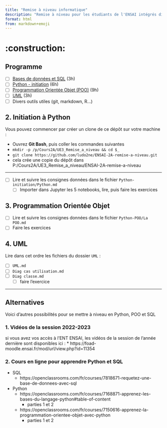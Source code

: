 ```yaml
---
title: "Remise à niveau informatique"
description: "Remise à niveau pour les étudiants de l'ENSAI intégrés directement en 2e année (21h)"
format: html
from: markdown+emoji
---
```



# :construction: 



## Programme

* [ ] [Bases de données et SQL](docs/sql/sql.qmd) (3h)
* [ ] [Python - initiation](docs/python/python.qmd) (6h)
* [ ] [Programmation Orientée Objet (POO)](docs/POO/POO.qmd) (9h)
* [ ] [UML](docs/UML/UML.qmd) (3h)
* [ ] Divers outils utiles (git, markdown, R...)


## 2. Initiation à Python

Vous pouvez commencer par créer un clone de ce dépôt sur votre machine :

* Ouvrez **Git Bash**, puis coller les commandes suivantes
* `mkdir -p /p/Cours2A/UE3_Remise_a_niveau && cd $_`
* `git clone https://github.com/ludo2ne/ENSAI-2A-remise-a-niveau.git`
* cela crée une copie du dépôt dans P:/Cours2A/UE3_Remise_a_niveau/ENSAI-2A-remise-a-niveau

---

* [ ] Lire et suivre les consignes données dans le fichier `Python-initiation/Python.md`
  * [ ] Importer dans Jupyter les 5 notebooks, lire, puis faire les exercices

## 3. Programmation Orientée Objet

* [ ] Lire et suivre les consignes données dans le fichier `Python-POO/La POO.md`
* [ ] Faire les exercices

## 4. UML

Lire dans cet ordre les fichiers du dossier `UML` :

* [ ] `UML.md`
* [ ] `Diag cas utilisation.md`
* [ ] `Diag classe.md`
  * [ ] faire l'exercice

---

## Alternatives 

Voici d'autres possibilités pour se mettre à niveau en Python, POO et SQL

### 1. Vidéos de la session 2022-2023

si vous avez vos accès à l'ENT ENSAI, les vidéos de la session de l'année dernière sont disponibles ici : 
* https://foad-moodle.ensai.fr/mod/url/view.php?id=11354


### 2. Cours en ligne pour apprendre Python et SQL

* SQL
    * https://openclassrooms.com/fr/courses/7818671-requetez-une-base-de-donnees-avec-sql
* Python
    * https://openclassrooms.com/fr/courses/7168871-apprenez-les-bases-du-langage-python#table-of-content
        * parties 1 et 2
    * https://openclassrooms.com/fr/courses/7150616-apprenez-la-programmation-orientee-objet-avec-python
        * parties 1 et 2
